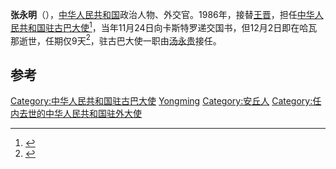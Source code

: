 '''张永明'''（{{bd|1931年|4月5日|1986年|12月2日}}），[[中华人民共和国|中华人民共和国]]政治人物、外交官。1986年，接替[[王晋|王晋]]，担任[[中国驻古巴大使列表|中华人民共和国驻古巴大使]]<ref>{{cite web|author=中华人民共和国外交部|title=中国驻古巴历任大使|url=http://www.mfa.gov.cn/chn/pds/ziliao/wjrw/2167/2174/t9286.htm|publisher=中华人民共和国外交部|accessdate=2012-03-09}}</ref>，当年11月24日向卡斯特罗递交国书，但12月2日即在哈瓦那逝世，任期仅9天<ref>{{cite journal|author=陈诗弦|title=新中国外交界掠影|journal=党史博览|year=1996|issue=04|issn=1005-1686|publisher=中共河南省委党史研究室|pages=21-22}}</ref>，驻古巴大使一职由[[汤永贵|汤永贵]]接任。

== 参考 ==
{{reflist}}
{{start box}}
{{s-dip}}
{{succession box|[[王晋_(外交官)|王晉]]|[[汤永贵|汤永贵]]|[[中国驻古巴大使列表|中华人民共和国驻古巴大使]]|1986年11月24日-1986年12月2日}}
{{end box}}

[[Category:中华人民共和国驻古巴大使|Category:中华人民共和国驻古巴大使]]
[[Category:張姓|Yongming]]
[[Category:安丘人|Category:安丘人]]
[[Category:任内去世的中华人民共和国驻外大使|Category:任内去世的中华人民共和国驻外大使]]